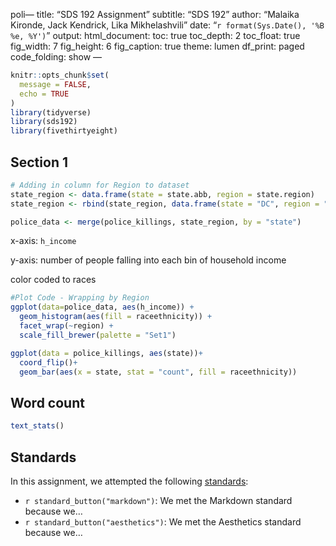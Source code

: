 poli---
title: "SDS 192 Assignment"
subtitle: "SDS 192"
author: "Malaika Kironde, Jack Kendrick, Lika Mikhelashvili"
date: "`r format(Sys.Date(), '%B %e, %Y')`"
output: 
  html_document:
    toc: true
    toc_depth: 2
    toc_float: true
    fig_width: 7
    fig_height: 6
    fig_caption: true
    theme: lumen
    df_print: paged
    code_folding: show
---

```r
knitr::opts_chunk$set(
  message = FALSE,
  echo = TRUE
)
library(tidyverse)
library(sds192)
library(fivethirtyeight)
```

## Section 1

```r
# Adding in column for Region to dataset
state_region <- data.frame(state = state.abb, region = state.region)
state_region <- rbind(state_region, data.frame(state = "DC", region = "South"))

police_data <- merge(police_killings, state_region, by = "state")
```


x-axis: `h_income`

y-axis: number of people falling into each bin of household income

color coded to races 

```r
#Plot Code - Wrapping by Region
ggplot(data=police_data, aes(h_income)) +
  geom_histogram(aes(fill = raceethnicity)) + 
  facet_wrap(~region) + 
  scale_fill_brewer(palette = "Set1")
```

```r
ggplot(data = police_killings, aes(state))+
  coord_flip()+
  geom_bar(aes(x = state, stat = "count", fill = raceethnicity))
```



## Word count

```r
text_stats()
```

## Standards

In this assignment, we attempted the following [standards](https://beanumber.github.io/sds192/standards.html):

- `r standard_button("markdown")`: We met the Markdown standard because we...
- `r standard_button("aesthetics")`: We met the Aesthetics standard because we...


